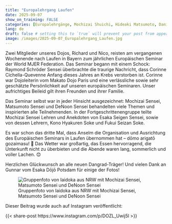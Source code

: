 ---
title: "Europalehrgang Laufen"
date: 2025-09-07
show_on_training: FALSE
categories: [Europalehrgänge, Mochizai Shuichi, Hideaki Matsumoto, Daniel DeNoon] # self-defined categories
lang: de
draft: false # setting this to `true` will prevent your post from appearing on your listing page until you're ready!
image: /images/2025-09-07_Europalehrgang_Laufen.jpg
---

Zwei Mitglieder unseres Dojos, Richard und Nico, reisten am vergangenen Wochenende nach Laufen in Bayern zum jährlichen Europäischen Seminar der World MJER Federation. Das Seminar begann mit einem Schock: Raymond Schröder Sensei überbrachte die traurige Nachricht, dass Corinne Cichella-Quevenne Anfang dieses Jahres an Krebs verstorben ist. Corinne war Dojoleiterin vom Makato Dojo Paris und eine verlässliche sowie sehr geschätzte Persönlichkeit auf unseren europäischen Seminaren. Unser aufrichtiges Beileid gilt ihren Freunden und ihrer Familie.

Das Seminar selbst war in jeder Hinsicht ausgezeichnet: Mochizai Sensei, Matsumoto Sensei und DeNoon Sensei behandelten viele Themen und inspirierten alle Teilnehmenden. In der Fortgeschrittenengruppe teilte Mochizai Sensei Lehren und Anekdoten von Esaka Seigen Sensei, sowie von dessen Lehrern, Kono Hyakuren Soke und Fukui Seizan Soke.

Es war schon das dritte Mal, dass Anselm die Organisation und Ausrichtung des Europäischen Seminars in Laufen übernommen hat – dōmo arigatō gozaimasu! 🙇 Das Wetter war großartig, das Essen hervorragend, die Unterkunft nicht zu überbieten und die Abende waren lang, sommerlich und voller Lachen. 😊

Herzlichen Glückwunsch an alle neuen Dangrad-Träger! Und vielen Dank an Gunnar vom Esaka Dōjō Potsdam für einige der Fotos!

![Gruppenfoto von Iaidoka aus NRW mit Mochizai Sensei, Matsumoto Sensei und DeNoon Sensei](/images/2025-09-07_Europalehrgang_Laufen.jpg)

Dieser Beitrag wurde auch auf Instagram veröffentlicht:

{{< share-post https://www.instagram.com/p/DOZL_Uwij5l >}}
